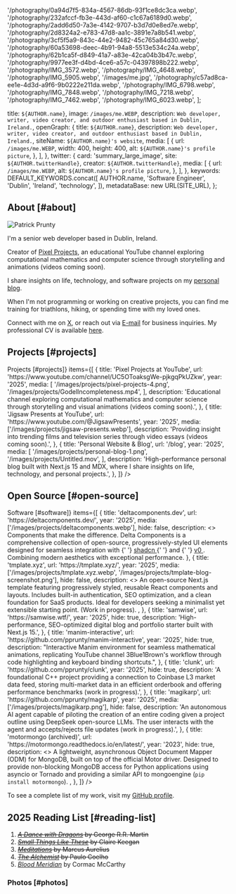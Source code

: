 
  '/photography/0a94d7f5-834a-4567-86db-93f1ce8dc3ca.webp',
  '/photography/232afccf-fb3e-443d-af60-c1c67a6189d0.webp',
  '/photography/2add6d50-7a3e-4142-9707-b3d7d0e8ed7e.webp',
  '/photography/2d8324a2-e783-47d8-aa1c-3891e7a8b541.webp',
  '/photography/3cf5f5a9-843c-44e2-9482-45c765a84d30.webp',
  '/photography/60a53698-deec-4b91-94a8-5513e534c24a.webp',
  '/photography/62b1ca5f-d849-41a7-a83e-42ca04b3b47c.webp',
  '/photography/9977ee3f-d4bd-4ce6-a57c-04397898b222.webp',
  '/photography/IMG_3572.webp',
  '/photography/IMG_4648.webp',
  '/photography/IMG_5905.webp',
  '/images/me.jpg',
  '/photography/c57ad8ca-ee1e-4d3d-a9f6-9b0222e211da.webp',
  '/photography/IMG_6798.webp',
  '/photography/IMG_7848.webp',
  '/photography/IMG_7218.webp',
  '/photography/IMG_7462.webp',
  '/photography/IMG_6023.webp',
];

  title: `${AUTHOR.name}`,
  image: `/images/me.WEBP`,
  description: `Web developer, writer, video creator, and outdoor enthusiast based in Dublin, Ireland.`,
  openGraph: {
    title: `${AUTHOR.name}`,
    description: `Web developer, writer, video creator, and outdoor enthusiast based in Dublin, Ireland.`,
    siteName: `${AUTHOR.name}'s website`,
    media: [
      {
        url: `/images/me.WEBP`,
        width: 400,
        height: 400,
        alt: `${AUTHOR.name}'s profile picture`,
      },
    ],
  },
  twitter: {
    card: 'summary_large_image',
    site: `${AUTHOR.twitterHandle}`,
    creator: `${AUTHOR.twitterHandle}`,
    media: [
      {
        url: `/images/me.WEBP`,
        alt: `${AUTHOR.name}'s profile picture`,
      },
    ],
  },
  keywords: DEFAULT_KEYWORDS.concat([
    AUTHOR.name,
    'Software Engineer',
    'Dublin',
    'Ireland',
    'technology',
  ]),
  metadataBase: new URL(SITE_URL),
};

## About [#about]

<UniqueViewers />

<Image
  src="/images/me-sketch2.png"
  alt="Patrick Prunty"
  className="bg-gray-100 rounded-full block mt-5 mb-5 mx-auto w-40 h-40 md:float-right sm:ml-5 sm:mb-5 object-cover overflow-hidden aspect-square"
  width={150}
  height={150}
  priority
/>

I'm a senior web developer based in Dublin, Ireland.

Creator of [Pixel Projects](https://www.youtube.com/channel/UC5OToaksgWe-pjkgqPkUZkw), an educational YouTube channel exploring computational mathematics and computer science through storytelling and animations (videos coming soon).

I share insights on life, technology, and software projects on my [personal blog](/blog).

When I'm not programming or working on creative projects, you can find me training for triathlons, hiking, or spending time with my loved ones.

Connect with me on [X](https://x.com/pprunty_), or reach out via [E-mail](mailto:patrickprunty.business@gmail.com) for business inquiries. My professional CV is available [here](https://read.cv/pprunty).

## Projects [#projects]

<Section
  sectionName={<>Projects [#projects]</>}
  items={[
    {
      title: 'Pixel Projects at YouTube',
      url: 'https://www.youtube.com/channel/UC5OToaksgWe-pjkgqPkUZkw',
      year: '2025',
      media: [
        '/images/projects/pixel-projects-4.png',
        '/images/projects/GodelIncompleteness.mp4',
      ],
      description:
        'Educational channel exploring computational mathematics and computer science through storytelling and visual animations (videos coming soon).',
    },
    {
      title: 'Jigsaw Presents at YouTube',
      url: 'https://www.youtube.com/@JigsawPresents',
      year: '2025',
      media: ['/images/projects/jigsaw-presents.webp'],
      description:
        'Providing insight into trending films and television series through video essays (videos coming soon).',
    },
    {
      title: 'Personal Website & Blog',
      url: '/blog',
      year: '2025',
      media: [
        '/images/projects/personal-blog-1.png',
        '/images/projects/Untitled.mov',
      ],
      description:
        'High-performance personal blog built with Next.js 15 and MDX, where I share insights on life, technology, and personal projects.',
    },
  ]}
/>

## Open Source [#open-source]

<Section
  sectionName={<>Software [#software]</>}
  items={[
    {
      title: 'deltacomponents.dev',
      url: 'https://deltacomponents.dev/',
      year: '2025',
      media: ['/images/projects/deltacomponents.webp'],
      hide: false,
      description:
        <>
Components that make the difference. Delta Components is a comprehensive collection of open-source, progressively-styled UI elements designed for seamless integration with
        {' '}
        <a href="https://ui.shadcn.com/" target="_blank" rel="noopener noreferrer">
        shadcn
        </a>
        {' '} and {' '}
        <a href="https://v0.dev/chat" target="_blank" rel="noopener noreferrer">
        v0
        </a>
        . Combining modern aesthetics with exceptional performance.
        </>
    },
    {
      title: 'tmplate.xyz',
      url: 'https://tmplate.xyz/',
      year: '2025',
      media: ['/images/projects/tmplate.xyz.webp', '/images/projects/tmplate-blog-screenshot.png'],
      hide: false,
      description:
        <>
        An open-source Next.js template featuring progressively styled, reusable React components and layouts. Includes built-in authentication, SEO optimization, and a clean foundation for SaaS products. Ideal for developers seeking a minimalist yet extensible starting point. (Work in progress).
        </>,
    },
    {
      title: 'samwise',
      url: 'https://samwise.wtf/',
      year: '2025',
      hide: true,
      description:
        'High-performance, SEO-optimized digital blog and portfolio starter built with Next.js 15.',
    },
    {
      title: 'manim-interactive',
      url: 'https://github.com/pprunty/manim-interactive',
      year: '2025',
      hide: true,
      description:
        "Interactive Manim environment for seamless mathematical animations, replicating YouTube channel 3Blue1Brown's workflow through code highlighting and keyboard binding shortcuts.",
    },
    {
      title: 'clunk',
      url: 'https://github.com/pprunty/clunk',
      year: '2025',
      hide: true,
      description:
        'A foundational C++ project providing a connection to Coinbase L3 market data feed, storing multi-market data in an efficient orderbook and offering performance benchmarks (work in progress).',
    },
    {
      title: 'magikarp',
      url: 'https://github.com/pprunty/magikarp',
      year: '2025',
      media: ['/images/projects/magikarp.png'],
      hide: false,
      description:
        'An autonomous AI agent capable of piloting the creation of an entire coding given a project outline using DeepSeek open-source LLMs. The user interacts with the agent and accepts/rejects file updates (work in progress).',
    },
    {
      title: 'motormongo (archived)',
      url: 'https://motormongo.readthedocs.io/en/latest/',
      year: '2023',
      hide: true,
      description:
        <>
        A lightweight, asynchronous Object Document Mapper (ODM) for MongoDB, built on top of the official Motor driver. Designed to provide non-blocking MongoDB access for Python applications using asyncio or Tornado and providing a similar API to mongoengine (<code>pip install motormongo</code>).
        </>,
    },
  ]}
/>

To see a complete list of my work, visit my [GitHub profile](https://github.com/pprunty).

## 2025 Reading List [#reading-list]

1. <del>*[A Dance with Dragons](https://en.wikipedia.org/wiki/A_Dance_with_Dragons)* by George R.R. Martin</del>
2. <del>*[Small Things Like These](https://en.wikipedia.org/wiki/Small_Things_Like_These)* by Claire Keegan</del>
3. <del>*[Meditations](https://en.wikipedia.org/wiki/Meditations)* by Marcus Aurelius</del>
4. <del>[*The Alchemist*](https://en.wikipedia.org/wiki/The_Alchemist_(novel)) by Paulo Coelho</del>
5. [*Blood Meridian*](https://en.wikipedia.org/wiki/Blood_Meridian) by Cormac McCarthy

### Photos [#photos]

<PhotoGrid images={photographyImages} />

